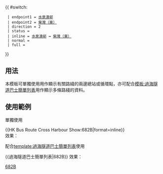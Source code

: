 {{Error|錯誤：此模板已停用。請見[[Template:HK Bus Route Cross Harbour/doc]]。}}{{ #switch: {{{format|}}}
  | endpoint1 = [[水泉澳公共運輸交匯處|水泉澳邨]]
  | endpoint2 = [[柴灣（東）巴士總站|柴灣（東）]]
  | direction = 2
  | status = {{HK Bus Status|P}}
  | inline = [[水泉澳公共運輸交匯處|水泉澳邨]] ↔ [[柴灣（東）巴士總站|柴灣（東）]]
  | normal =
  | full =
}}<noinclude>
==用法==
本模板可單獨使用用作顯示有關路綫的兩邊總站或循環點，亦可配合[[模板:過海隧道巴士簡單列表]]用作顯示多條路綫的資料。

==使用範例==
;單獨使用
<nowiki>{{HK Bus Route Cross Harbour Show:682B|format=inline}}</nowiki><br>
效果：{{HK Bus Route Cross Harbour Show:682B|format=inline}}

;配合[[template:過海隧道巴士簡單列表]]使用
<nowiki>{{過海隧道巴士簡單列表|682B}}</nowiki>
效果：{{過海隧道巴士簡單列表|682B}}
[[Category:過海隧道巴士路線模板|682B]]</noinclude>